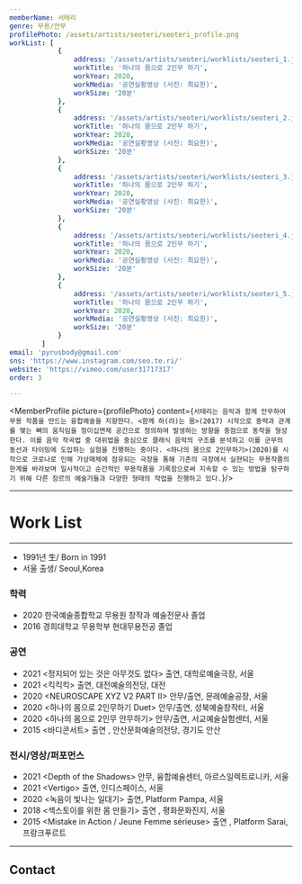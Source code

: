 ```yaml
---
memberName: 서태리
genre: 무용/안무
profilePhoto: /assets/artists/seoteri/seoteri_profile.png
workList: [
			{
				address: '/assets/artists/seoteri/worklists/seoteri_1.jpg',
				workTitle: '하나의 몸으로 2인무 하기',
				workYear: 2020,
				workMedia: '공연실황영상 (사진: 최요한)',
				workSize: '20분'
			},
			{
				address: '/assets/artists/seoteri/worklists/seoteri_2.jpg',
				workTitle: '하나의 몸으로 2인무 하기',
				workYear: 2020,
				workMedia: '공연실황영상 (사진: 최요한)',
				workSize: '20분'
			},
			{
				address: '/assets/artists/seoteri/worklists/seoteri_3.jpg',
				workTitle: '하나의 몸으로 2인무 하기',
				workYear: 2020,
				workMedia: '공연실황영상 (사진: 최요한)',
				workSize: '20분'
			},
			{
				address: '/assets/artists/seoteri/worklists/seoteri_4.jpg',
				workTitle: '하나의 몸으로 2인무 하기',
				workYear: 2020,
				workMedia: '공연실황영상 (사진: 최요한)',
				workSize: '20분'
			},
			{
				address: '/assets/artists/seoteri/worklists/seoteri_5.jpg',
				workTitle: '하나의 몸으로 2인무 하기',
				workYear: 2020,
				workMedia: '공연실황영상 (사진: 최요한)',
				workSize: '20분'
			}
		]
email: 'pyrusbody@gmail.com'
sns: 'https://www.instagram.com/seo.te.ri/'
website: 'https://vimeo.com/user31717317'
order: 3

---
```

<MemberProfile picture={profilePhoto} content={`서태리는 음악과 함께 안무하여 무용 작품을 만드는 융합예술을 지향한다. <함께 하(려)는 몸>(2017) 시작으로 중력과 관계를 맺는 뼈의 움직임을 정이십면체 공간으로 정의하여 발생하는 방향을 중점으로 동작을 형성한다. 이를 음악 작곡법 중 대위법을 중심으로 클래식 음악의 구조를 분석하고 이를 군무의 동선과 타이밍에 도입하는 실험을 진행하는 중이다. <하나의 몸으로 2인무하기>(2020)를 시작으로 코로나로 인해 가상매체에 점유되는 극장을 통해 기존의 극장에서 실현되는 무용작품의 한계를 바라보며 일시적이고 순간적인 무용작품을 기록함으로써 지속할 수 있는 방법을 탐구하기 위해 다른 장르의 예술가들과 다양한 형태의 작업을 진행하고 있다.`}/>

---
# Work List
<MemberWorklist workList={workList} />

---

- 1991년 生/ Born in 1991
- 서울 출생/ Seoul,Korea

### 학력
- 2020 한국예술종합학교 무용원 창작과 예술전문사 졸업
- 2016 경희대학교 무용학부 현대무용전공 졸업
### 공연
- 2021 <정지되어 있는 것은 아무것도 없다> 출연, 대학로예술극장, 서울
- 2021 <킥킥킥> 출연, 대전예술의전당, 대전
- 2020 <NEUROSCAPE XYZ V2 PART II\> 안무/출연, 문래예술공장, 서울
- 2020 <하나의 몸으로 2인무하기 Duet> 안무/출연, 성북예술창작터, 서울
- 2020 <하나의 몸으로 2인무 안무하기> 안무/출연, 서교예술실험센터, 서울
- 2015 <바디콘서트> 출연 , 안산문화예술의전당, 경기도 안산

### 전시/영상/퍼포먼스
- 2021 <Depth of the Shadows\> 안무, 융합예술센터, 아르스일렉트로니카, 서울
- 2021 <Vertigo\> 출연, 인디스페이스, 서울
- 2020 <녹음이 빛나는 일대기\> 출연, Platform Pampa, 서울
- 2018 <섹스토이를 위한 몸 만들기\> 출연 , 평화문화진지, 서울
- 2015 <Mistake in Action / Jeune Femme sérieuse\> 출연 , Platform Sarai, 프랑크푸르트

---
## Contact
<MemberContact email={email} sns={sns} website={website} />

